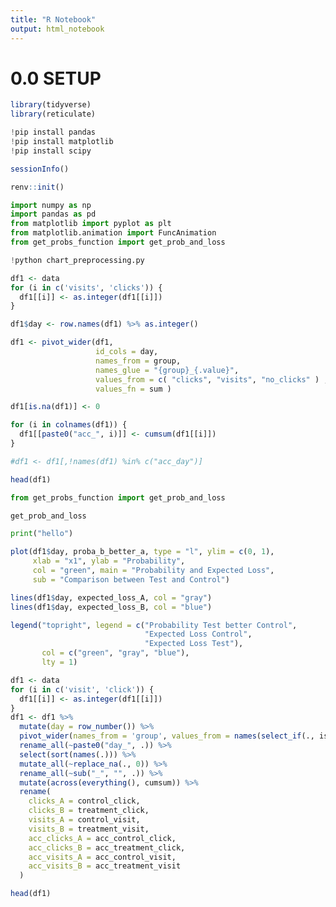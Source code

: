 ```yaml
---
title: "R Notebook"
output: html_notebook
---
```



# 0.0 SETUP

```r
library(tidyverse)
library(reticulate)
```



```python
!pip install pandas
!pip install matplotlib
!pip install scipy
```



```r
sessionInfo()
```
```r
renv::init()
```



```python
import numpy as np
import pandas as pd
from matplotlib import pyplot as plt
from matplotlib.animation import FuncAnimation
from get_probs_function import get_prob_and_loss

!python chart_preprocessing.py

```





```r

df1 <- data
for (i in c('visits', 'clicks')) {
  df1[[i]] <- as.integer(df1[[i]])
}

df1$day <- row.names(df1) %>% as.integer()

df1 <- pivot_wider(df1, 
                   id_cols = day, 
                   names_from = group, 
                   names_glue = "{group}_{.value}",
                   values_from = c( "clicks", "visits", "no_clicks" ) , 
                   values_fn = sum )

df1[is.na(df1)] <- 0

for (i in colnames(df1)) {
  df1[[paste0("acc_", i)]] <- cumsum(df1[[i]])
}

#df1 <- df1[,!names(df1) %in% c("acc_day")]

head(df1)


```




```python
from get_probs_function import get_prob_and_loss

get_prob_and_loss

print("hello")
```











```r


plot(df1$day, proba_b_better_a, type = "l", ylim = c(0, 1),
     xlab = "x1", ylab = "Probability",
     col = "green", main = "Probability and Expected Loss",
     sub = "Comparison between Test and Control")

lines(df1$day, expected_loss_A, col = "gray")
lines(df1$day, expected_loss_B, col = "blue")

legend("topright", legend = c("Probability Test better Control",
                              "Expected Loss Control",
                              "Expected Loss Test"),
       col = c("green", "gray", "blue"),
       lty = 1)
```





```r
df1 <- data
for (i in c('visit', 'click')) {
  df1[[i]] <- as.integer(df1[[i]])
}
df1 <- df1 %>% 
  mutate(day = row_number()) %>% 
  pivot_wider(names_from = 'group', values_from = names(select_if(., is.numeric)), values_fn = sum) %>% 
  rename_all(~paste0("day_", .)) %>% 
  select(sort(names(.))) %>% 
  mutate_all(~replace_na(., 0)) %>% 
  rename_all(~sub("_", "", .)) %>% 
  mutate(across(everything(), cumsum)) %>% 
  rename(
    clicks_A = control_click,
    clicks_B = treatment_click,
    visits_A = control_visit,
    visits_B = treatment_visit,
    acc_clicks_A = acc_control_click,
    acc_clicks_B = acc_treatment_click,
    acc_visits_A = acc_control_visit,
    acc_visits_B = acc_treatment_visit
  )
```

```r
head(df1)
```



